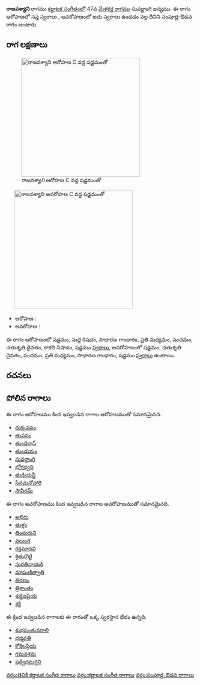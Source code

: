{{Infobox ragam
	| name          	= రాజవశ్యాని
	| synonym	    	= 
	| mela          	= 
	| chakra        	= 
	| janaka        	= 
	| type          	= సంపూర్ణ-ఔడవ
	| arohanam      	= {{svaraC|S|R1|G2|M2|P|D2|N3|S'}} 
	| avarohanam    	= {{svaraC|S'|D2|P|M2|G2|S}}
	| jeeva         	=
	| chhaya        	=
	| nyasa         	=
	| vishesha      	= 
	| equivalent  		= 
}}
{{కర్ణాటక సంగీత రాగాలు}}
'''రాజవశ్యాని''' రాగము [[కర్ణాటక సంగీతం]]లో 47వ [[మేళకర్త రాగము]] సువర్ణాంగి జన్యము.  ఈ రాగం ఆరోహణలో సప్త స్వరాలు , అవరోహణంలో ఐదు స్వరాలు ఉండడం వల్ల దీనిని సంపూర్ణ-ఔడవ రాగం అంటారు.


==రాగ లక్షణాలు==
[[Image:rajavasyani_ar_kb2wiki.png|thumb|right|316px|''రాజవశ్యాని'' ఆరోహణ C వద్ద షడ్జమంతో]]
	[[Image:rajavasyani_av_kb2wiki.png|thumb|right|316px|''రాజవశ్యాని'' అవరోహణ C వద్ద షడ్జమంతో]]

* ఆరోహణ : {{svaraC|S|R1|G2|M2|P|D2|N3|S'}} 
* అవరోహణ : {{svaraC|S'|D2|P|M2|G2|S}}

ఈ రాగం ఆరోహణంలో షడ్జమం, సుద్ద  రిషభం, సాధారణ  గాంధారం, ప్రతి మధ్యమం, పంచమం, చతుశృతి దైవతం, కాకలి  నిషాదం, షడ్జమం [[స్వరాలు]], అవరోహణంలో షడ్జమం, చతుశృతి దైవతం, పంచమం, ప్రతి మధ్యమం, సాధారణ  గాంధారం, షడ్జమం [[స్వరాలు]] ఉంటాయి.

==రచనలు==



==పోలిన రాగాలు==
ఈ రాగం ఆరోహణము కింద ఇవ్వబడిన రాగాల ఆరోహణముతో సమానమైనది.
* [[దుక్కవనం]]
* [[ తువనం]]
* [[తుందిరాన్]]
* [[తుండయం]]
* [[సువర్ణాంగి]]
* [[భోగధ్వని]]
* [[ తుడియన్జీ]]
* [[సేనమనోహారి]]
* [[సౌవీరమ్]]

ఈ రాగం అవరోహణము కింద ఇవ్వబడిన రాగాల అవరోహణముతో సమానమైనది.
* [[అభిరు]]
* [[తుళ్లం]]
* [[తిందురుని]]
* [[వలుంగి]]
* [[రక్తమాధవి]]
* [[శ్రితురొట్టి]]
* [[సురతినాయకి]]
* [[మాపుణిత్వాతి]]
* [[తిరణం]]
* [[త్రికాంతం]]
* [[శుక్తిజప్రియ]]
* [[శక్తి]]

ఈ క్రింద ఇవ్వబడిన రాగాలకు ఈ రాగంతో ఒక్క స్వరస్థాన భేదం ఉన్నది.
* [[శుభపంతువరాలి]]
* [[ధర్మవతి]]
* [[కోకిలప్రియ]]
* [[గమనశ్రమ]]
* [[ షడ్విధమర్గిని]]



[[వర్గం:తెవికి కర్ణాటక సంగీత రాగాలు]]
[[వర్గం:కర్ణాటక సంగీత రాగాలు]]
[[వర్గం:సంపూర్ణ-ఔడవ రాగాలు]]